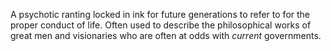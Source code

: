 A psychotic ranting locked in ink for future generations to refer to for the proper conduct of life.  Often used to describe the philosophical works of great men and visionaries who are often at odds with ''current'' governments. {{rfc}}